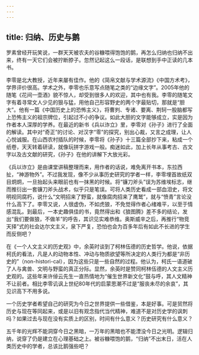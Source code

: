 ```yaml
---
---
---
```

title: 归纳、历史与鹅
---






罗素曾经开玩笑说，一群天天被农夫的谷糠喂得饱饱的鹅，再怎么归纳也归纳不出来，终有一天它们会被拧断脖子。忽然记起这么一段话，是联想到手中正读的几本书。

李零是北大教授，近年来屡有佳作。他的《简帛文献与学术源流》《中国方术考》，学界评价很高。学术之外，李零也乐意写点随笔之类的“边缘文字”。2005年他的随笔《花间一壶酒》貌不惊人，却受到很多人的欢迎，其中也有我。李零的随笔文字有着寻常文人少见的狠与猛，用他自己形容野史的两个字最贴切，那就是“胆大”。他有一篇《中国历史上的恐怖主义》，将曹刿、专诸、要离、荆轲一股脑都写上恐怖主义的祖宗牌位，引起过不小的争议。如此大胆的文字能够成立，实是因为作者本人深厚的学养。在最近的新书《兵以诈立》里，李零对《孙子》进行了全面的解读。其中对“奇正”的讨论、对汉字“零”的探究，别出心裁，又言之成理，让人心悦诚服。在山西农村插队的时候，李零将《孙子》十三篇全部抄下来，粘成一个纸卷，天天转着研读，就像玩拼字游戏一般。痴迷如此，加上长年从事考古、古文字以及古文献的研究，《孙子》在他的讲解下大放光彩。

《兵以诈立》是由课堂讲稿整理而来，用作者的话说，难免离开书本，东拉西扯，“神游物外”。不过我发现，像不少从事历史研究的学者一样，李零埋首故纸双目炯炯，一旦抬起头来眼前也有一抹黑的时候。将“镰刀斧头”误为苏维埃标志，继而推衍出一套镰刀斧头战术，似乎只是笔误。可将人类历史看成一部血泪史，将文明视同腐朽，说什么“文明招来了野蛮，就像腐肉招来了鹰鹫”，就与“愤青”言论没什么高下了。李零又说，人很虚伪，不如虎狼，不免觉得作者心绪难平，以至于情感混乱。到最后，一本史趣俱佳的书，竟然得出和《狼图腾》差不多的结论，发出“我们要做狼，不做羊”的呼告，其识见实难恭维。奥斯威辛之后，再推行“物竞天择”式的社会达尔文主义，泉下严复，恐怕也会为百多年后有如此不长进的学生而反侧吧？

在《一个人文主义的历史观》中，余英时谈到了柯林伍德的历史哲学。他说，依据柯氏的看法，凡是人的动物本性、冲动与物质欲望等所决定的人类行为都是“非历史的”（non-histori-cal），因为这些只是一些自然的过程。他认为，柯氏一语道破了人与禽兽、文明与野蛮的真正分际。显然，余英时是赞同柯林伍德的人文主义历史观的。这些年来许倬云先生一直热情地为“催生世界新文化”鼓与呼，其人文精神不让前者。相比李零讥讽上世纪80年代的启蒙思潮不过是“服丧未尽的余哀”，其见识高下不用多说。

一个历史学者希望自己的研究为今日之世界提供一些借鉴，本是好事。可是贸然将历史与现在等同起来，或是以旧有观念指代当代精神，难道不是对历史学的讽刺吗？如果过去与现在没有实质上的区别，时间有什么意义？历史研究有什么意义？

五千年的光辉不能洞穿今日之黑暗，一万年的黑暗也不能湮没今日之光明。逻辑归纳，说穿了仍是建立在心理基础之上。被谷糠喂饱的鹅，“归纳”不出末日，活在人类历史中的学者，总该比鹅强些吧？